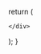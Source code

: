 

  return (
    <div className="cards-container grid grid-cols-1 md:grid-cols-2 lg:grid-cols-3 gap-6 p-6">
      
  <Card 
    title="Oghataraṇasutta - Crossing the Flood"
    description="The Buddha crossed the flood of suffering without any support and without struggling."
    link="/sn/sn1-11/sn1/sn1.1"
    id="sn1.1"
  />


  <Card 
    title="Nimokkhasutta - Release"
    description="The Buddha describes how he knows of the release, liberation and independence for living beings."
    link="/sn/sn1-11/sn1/sn1.2"
    id="sn1.2"
  />


  <Card 
    title="Upanīyasutta - The Short Life"
    description="For one brought to old age, there are no shelters"
    link="/sn/sn1-11/sn1/sn1.3"
    id="sn1.3"
  />

    </div>
  );
}
